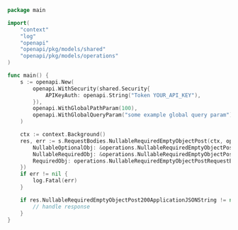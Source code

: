 ```go showLineNumbers copy filename="Nullable Required Empty Object Post usage example"
package main

import(
	"context"
	"log"
	"openapi"
	"openapi/pkg/models/shared"
	"openapi/pkg/models/operations"
)

func main() {
    s := openapi.New(
        openapi.WithSecurity(shared.Security{
            APIKeyAuth: openapi.String("Token YOUR_API_KEY"),
        }),
        openapi.WithGlobalPathParam(100),
        openapi.WithGlobalQueryParam("some example global query param"),
    )

    ctx := context.Background()
    res, err := s.RequestBodies.NullableRequiredEmptyObjectPost(ctx, operations.NullableRequiredEmptyObjectPostRequestBody{
        NullableOptionalObj: &operations.NullableRequiredEmptyObjectPostRequestBodyNullableOptionalObj{},
        NullableRequiredObj: &operations.NullableRequiredEmptyObjectPostRequestBodyNullableRequiredObj{},
        RequiredObj: operations.NullableRequiredEmptyObjectPostRequestBodyRequiredObj{},
    })
    if err != nil {
        log.Fatal(err)
    }

    if res.NullableRequiredEmptyObjectPost200ApplicationJSONString != nil {
        // handle response
    }
}
```
